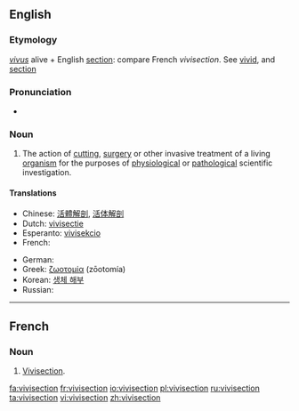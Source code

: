 {{wikipedia}}
==English==

===Etymology===
{{etyl|la}} ''[[vivus]]'' alive + English [[section]]: compare French ''vivisection''.  See [[vivid]], and [[section]]

===Pronunciation===
* {{a|UK}} {{IPA|/ˈvɪvɪsɛkʃən/}} {{SAMPA|/"vIvIsEkS@n/}}

===Noun===
{{en-noun}}

# The action of [[cutting]], [[surgery]] or other invasive treatment of a living [[organism]] for the purposes of [[physiology|physiological]] or [[pathology|pathological]] scientific investigation.

====Translations====
{{trans-top|The action of invasive treatment of a living organism for scientific investigation}}
* Chinese: [[活體解剖]], [[活体解剖]]
* Dutch: [[vivisectie]] {{f}}
* Esperanto: [[vivisekcio]]
* French: {{t+|fr|vivisection|f}}
{{trans-mid}}
* German: {{t+|de|Vivisektion|f}}
* Greek: [[ζωοτομία]] {{f}} (zōotomía)
* Korean: [[생체 해부]]
* Russian: {{t|ru|вивисекция|f|tr=vivisékcija|sc=Cyrl}}
{{trans-bottom}}

----

==French==

===Noun===
{{fr-noun|m|s}}

# [[vivisection#English|Vivisection]].

[[fa:vivisection]]
[[fr:vivisection]]
[[io:vivisection]]
[[pl:vivisection]]
[[ru:vivisection]]
[[ta:vivisection]]
[[vi:vivisection]]
[[zh:vivisection]]